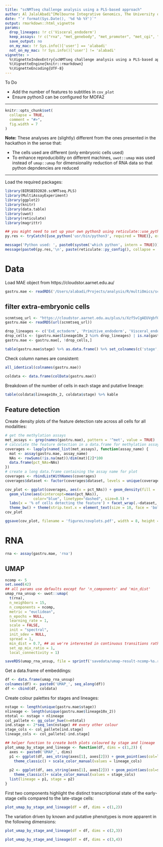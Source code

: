 ```yaml
---
title: "scNMTseq challenge analysis using a PLS-based approach"
author: Al JalalAbadi^[Melbourne Integrative Genomics, The University of Melbourne (al.jal.abadi@gmail.com)]
date: "`r format(Sys.Date(), '%d %b %Y')`"
output: rmarkdown::html_vignette
params:
  drop_lineages: !r c('Visceral_endoderm')
  keep_assays: !r c("rna", "met_genebody", "met_promoter", "met_cgi", "met_p300", "met_CTCF", "met_DHS")
  save_output: no
  on_my_mac: !r Sys.info()['user'] == 'alabadi'
  not_on_my_mac: !r Sys.info()['user'] != 'alabadi'
vignette: >
  %\VignetteIndexEntry{scNMTseq challenge analysis using a PLS-based approach}
  %\VignetteEngine{knitr::rmarkdown}
  %\VignetteEncoding{UTF-8}
---
```


To Do

* Add the number of features to subtitles in `cov_plot`
* Ensure python3 can be configured for MOFA2

--------

```r
knitr::opts_chunk$set(
  collapse = TRUE,
  comment = "#>",
  fig.width = 7
)
```

**Note:** These analyses are (slightly) different from the ones presented in the hackathon in the sense that:

  - The cells used are different (only embryonic cells used)
  - To enhance reproducibility on different machines, `uwot::umap` was used instead of `umap::umap` for dimensionality reduction of RNA data so that python depndencies are reduced
  
--------

Load the required packages:

```r
library(BIRSBIO2020.scNMTseq.PLS)
library(MultiAssayExperiment)
library(ggplot2)
library(knitr)
library(data.table)
library(uwot)
library(reticulate)
library(magrittr)
```

```r
## you might need to set up your own python3 using reticulate::use_python
py.res <- tryCatch({use_python('usr/bin/python3', required = TRUE)}, error = function(e) e)

message('Python used: ', paste0(system('which python', intern = TRUE)))
message(paste0(py.res,'\n', paste(reticulate::py_config(), collapse = '\n')))
```

# Data

Load MAE object from https://cloudstor.aarnet.edu.au/ 

```r
gastru.mae <- readRDS('/Users/alabadi/Projects/analysis/R/multiOmics/scNMTseq/BIRSBIO_scNMTseq/output/scnmtseq_gastrulation_mae_826-cells_orderedFeatures-weights.rds')
```

## filter extra-embryonic cells

```r
scnmtseq_url <- "https://cloudstor.aarnet.edu.au/plus/s/Xzf5vCgAEUVgbfQ/download?path=%2Foutput&files=scnmtseq_gastrulation_mae_826-cells_orderedFeatures-weights.rds"
gastru.mae <- readRDS(url(scnmtseq_url))
```

```r
drop_lineages <- c('ExE_ectoderm', 'Primitive_endoderm', 'Visceral_endoderm')
drop_cells <- (gastru.mae$lineage10x_2 %in% drop_lineages) | is.na(gastru.mae$lineage10x_2)
gastru.mae <- gastru.mae[, !drop_cells,]
```

```r
table(gastru.mae$stage) %>% as.data.frame() %>% set_colnames(c('stage', '# of cells')) %>% kable()
```

Check column names are consistent:

```r
all_identical(colnames(gastru.mae))
```

```r
coldata <- data.frame(colData(gastru.mae))
```

Breakdown of the number of cells in each stage and putative lineage:
```r
table(coldata$lineage10x_2, coldata$stage) %>% kable
```

## Feature detection

Create density plots of the feature detection rate across all cells for all modalities:

```r
# get the methylation assays
met_assays <- grep(names(gastru.mae), pattern = '^met', value = TRUE)
# calculate the feature detection in a data.frame for methylation assays
coverages <- lapply(named_list(met_assays), function(assay_name) {
  mat <- assay(gastru.mae, assay_name)
  NAs <- rowSums(!is.na(mat))/dim(mat)[2]*100
  data.frame(pct_NAs=NAs)
})
# create a long data.frame containing the assay name for plot
coverages <- rbindListWithNames(coverages)
coverages$dataset <- factor(coverages$dataset, levels = unique(coverages$dataset), ordered = TRUE)
```

```r
cov_plot <- ggplot(coverages, aes(x = pct_NAs)) + geom_density(fill = 'lightblue', show.legend = FALSE) + 
  geom_vline(aes(xintercept=mean(pct_NAs)),
             color="blue", linetype="dashed", size=0.5) +
  labs(x = '% of cells detecting the feature') + facet_wrap(.~dataset, nrow = 2) + 
  theme_bw() + theme(strip.text.x = element_text(size = 10, face = 'bold'))
cov_plot
```

```r
ggsave(cov_plot, filename = 'figures/covplots.pdf', width = 8, height = 4)
```

# RNA

```r
rna <- assay(gastru.mae, 'rna')
```

## UMAP

```r
ncomp <- 5
set.seed(42)
## all params use defaults except for 'n_components' and 'min_dist'
umap_rna_unsup <- uwot::umap(
  t(rna), 
  n_neighbors = 15,
  n_components = ncomp,
  metric = "euclidean",
  n_epochs = NULL,
  learning_rate = 1,
  scale = FALSE,
  init = "spectral",
  init_sdev = NULL,
  spread = 1,
  min_dist = 0.7, ## as we're interested in continuous transitions rather than 'clusters'
  set_op_mix_ratio = 1,
  local_connectivity = 1)
```

```r
saveRDS(umap_rna_unsup, file = sprintf('savedata/umap-result-ncomp-%s.rds', ncomp))
```

Get a data.frame of embeddings:
```r
df <- data.frame(umap_rna_unsup)
colnames(df) <- paste0('UMAP_', seq_along(df))
df <- cbind(df, coldata)
```

Create colour palettes for stages and lineages:

```r
nstage <- length(unique(gastru.mae$stage))
nlineage <- length(unique(gastru.mae$lineage10x_2))
ntotal <- nstage + nlineage
col_pallete <- gg_color_hue(n=ntotal)
ind.stage <- 2*seq_len(nstage) ## every other colour
stage_cols <- col_pallete[ind.stage]
lineage_cols <- col_pallete[-ind.stage]
```


```r
## helper function to create both plots coloured by stage and lineage
plot_umap_by_stage_and_lineage <- function(df, dims = c(1,2)) {
  axes <- paste0('UMAP_', dims)
  p1 <- ggplot(df, aes_string(axes[1], axes[2])) + geom_point(aes(col=lineage10x_2)) + 
    theme_classic() + scale_color_manual(values = lineage_cols)
  
  p2 <- ggplot(df, aes_string(axes[1], axes[2])) + geom_point(aes(col=stage)) + 
    theme_classic()+ scale_color_manual(values = stage_cols)
  list(lineage = p1, stage = p2)
}
```

First two components highlight the distinct transcriptional state of the early-stage cells compared to the late-stage cells:

```r
plot_umap_by_stage_and_lineage(df = df, dims = c(1,2))
```

The variation driven by known and putative phenotypes is more apparent in the following dimensions:

```r
plot_umap_by_stage_and_lineage(df = df, dims = c(2,3))
```

```r
plot_umap_by_stage_and_lineage(df = df, dims = c(3,4))
```

